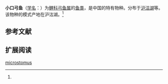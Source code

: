 {{Speciesbox
| name = 小口弓鱼
| status = 
| status_system = 
| image = 
| genus = Racoma
| species = microstomus
| authority = Huang, 1981<ref name='id6232'>{{cite web| url =http://www.bioinfo.cn/db05/BjdwSpecies.php?action=view&id=6232| title =小口弓鱼| work =中国动物物种编目数据库| publisher =中国科学院微生物研究所| author =中国科学院动物研究所| accessdate =2009-04-11| deadurl =yes| archiveurl =https://web.archive.org/web/20160305064237/http://www.bioinfo.cn/db05/BjdwSpecies.php?action=view&id=6232| archivedate =2016-03-05}}</ref>
}}

'''小口弓鱼'''（[[学名|学名]]：{{lang|la|''Racoma microstomus''}}）为[[鲤科|鲤科]][[弓鱼属|弓鱼属]]的[[鱼类|鱼类]]，是中国的特有物种。分布于[[沪沽湖|沪沽湖]]等。该物种的模式产地在沪沽湖。<ref name='id6232'/>

== 参考文献 ==
{{reflist}}

== 扩展阅读 ==
{{refbegin}}
{{wikispecies-inline|Racoma microstomus|小口弓鱼}}
{{refend}}

[[Category:弓鱼属|microstomus]]


{{鯉形目小作品}}
